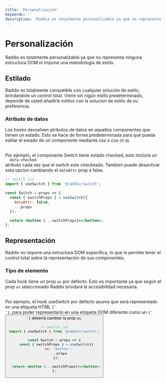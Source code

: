 ```yaml
---
title: 'Personalización'
keywords: ''
description: 'Raddix es totalmente personalizable ya que no representa ninguna estructura DOM ni impone una metodología de estilo'
---
```


# Personalización

Raddix es totalmente personalizable ya que no representa ninguna estructura DOM
ni impone una metodología de estilo.

## Estilado

Raddix es totalmente compatible con cualquier solución de estilo, brindandole
un control total. Viene sin nigún estilo predeterminado, depende de usted
añadirle estilos con la solucion de estilo de su preferencia.

### Atributo de datos

Los hooks devuelven atributos de datos en aquellos componentes que tienen
un estado. Esto se hace de forma predeterminada para que pueda estilar el
estado de un componente mediante css o css-in-js.

<br />
Por ejemplo, el componente Switch tiene estado checked, esto incluira un <code>
  data-checked
</code> atributo cada vez que el switch este checkeado. Tambien puede desactivar
esta opcion cambiando el <code>dataAttr</code> prop a false.

```jsx
// switch.jsx
import { useSwitch } from '@raddix/switch';

const Switch = props => {
  const { switchProps } = useSwitch({
    dataAttr: false,
    ...props
  });

  return <button {...switchProps}></button>;
};
```

## Representación

Raddix no impone una estructura DOM específica, lo que le permite tener el
control total sobre la representación de sus componentes.

### Tipo de elemento

Cada hook tiene un prop <code>as</code> por defecto. Esto es
importante ya que según el prop <code>as</code> seleccionado
Raddix brindará la accesibilidad necesaria.

<br />
Por ejemplo, el hook useSwitch por defecto asume que será representado en una etiqueta
HTML <code>{'<div>'}</code>, para poder representarlo en una etiqueta DOM
diferente como un <code>{'<button>'}</code> debería cambiar la prop
<code>as</code>.

```jsx
// switch.jsx
import { useSwitch } from '@raddix/switch';

const Switch = props => {
  const { switchProps } = useSwitch({
    as: 'button',
    ...props
  });

  return <button {...switchProps}></button>;
};
```
